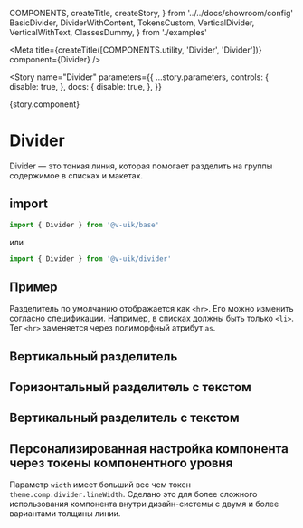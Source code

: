  COMPONENTS,
  createTitle,
  createStory,
} from '../../docs/showroom/config'
  BasicDivider,
  DividerWithContent,
  TokensCustom,
  VerticalDivider,
  VerticalWithText,
  ClassesDummy,
} from './examples'


<Meta
  title={createTitle([COMPONENTS.utility, 'Divider', 'Divider'])}
  component={Divider}
/>

<Story
  name="Divider"
  parameters={{
    ...story.parameters,
    controls: {
      disable: true,
    },
    docs: {
      disable: true,
    },
  }}
>
  {story.component}
</Story>

# Divider

Divider — это тонкая линия, которая помогает разделить на группы содержимое в списках и макетах.

## import

```ts
import { Divider } from '@v-uik/base'
```

или

```ts
import { Divider } from '@v-uik/divider'
```

## Пример

Разделитель по умолчанию отображается как `<hr>`. Его можно изменить согласно спецификации.
Например, в списках должны быть только `<li>`. Тег `<hr>` заменяется через полиморфный атрибут `as`.

<Canvas withSource="none">
  <BasicDivider />
</Canvas>

<Source language="tsx" code={RawBasicDivider} />

## Вертикальный разделитель

<Canvas withSource="none">
  <VerticalDivider />
</Canvas>

<Source language="tsx" code={RawVerticalDivider} />

## Горизонтальный разделитель с текстом

<Canvas withSource="none">
  <DividerWithContent />
</Canvas>

<Source language="tsx" code={RawDividerWithContent} />

## Вертикальный разделитель с текстом

<Canvas withSource="none">
  <VerticalWithText />
</Canvas>

<Source language="tsx" code={RawVerticalWithText} />

## Персонализированная настройка компонента через токены компонентного уровня

Параметр `width` имеет больший вес чем токен `theme.comp.divider.lineWidth`. Сделано это для более
сложного использования компонента внутри дизайн-системы с двумя и более вариантами толщины линии.

<Canvas withSource="none">
  <TokensCustom />
</Canvas>

<Source language="tsx" code={RawTokensCustom} />
